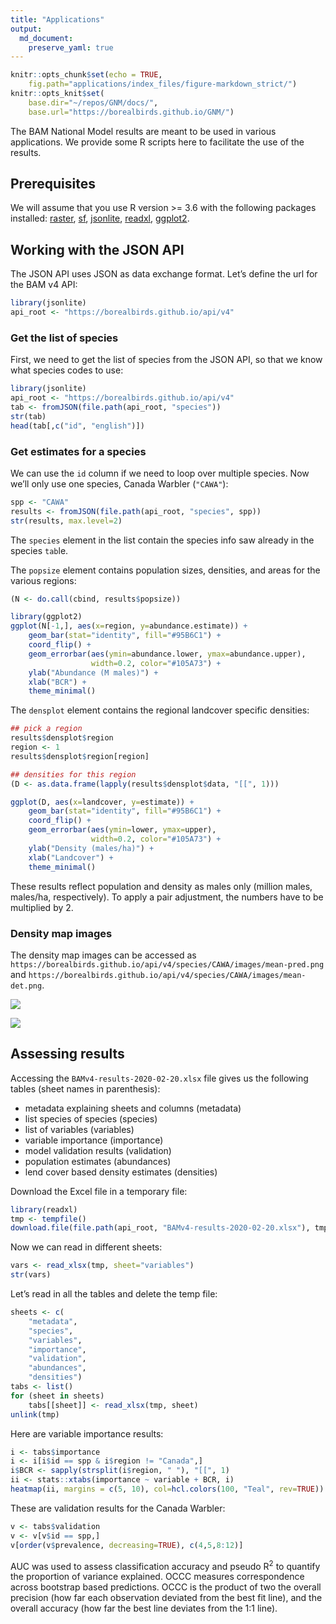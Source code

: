 ```yaml
---
title: "Applications"
output:
  md_document:
    preserve_yaml: true
---
```


```r
knitr::opts_chunk$set(echo = TRUE,
    fig.path="applications/index_files/figure-markdown_strict/")
knitr::opts_knit$set(
    base.dir="~/repos/GNM/docs/",
    base.url="https://borealbirds.github.io/GNM/")
```

The BAM National Model results are meant to be used in various applications.
We provide some R scripts here to facilitate the use of the results.

## Prerequisites

We will assume that you use R version >= 3.6 with the following
packages installed: 
[raster](https://CRAN.R-project.org/package=raster), 
[sf](https://CRAN.R-project.org/package=sf), 
[jsonlite](https://CRAN.R-project.org/package=jsonlite),
[readxl](https://CRAN.R-project.org/package=readxl),
[ggplot2](https://CRAN.R-project.org/package=ggplot2).

## Working with the JSON API

The JSON API uses JSON as data exchange format.
Let's define the url for the BAM v4 API:

```r
library(jsonlite)
api_root <- "https://borealbirds.github.io/api/v4"
```

### Get the list of species

First, we need to get the list of species from the JSON API,
so that we know what species codes to use:

```r
library(jsonlite)
api_root <- "https://borealbirds.github.io/api/v4"
tab <- fromJSON(file.path(api_root, "species"))
str(tab)
head(tab[,c("id", "english")])
```

### Get estimates for a species

We can use the `id` column if we need to loop over multiple species.
Now we'll only use one species, Canada Warbler (`"CAWA"`):

```r
spp <- "CAWA"
results <- fromJSON(file.path(api_root, "species", spp))
str(results, max.level=2)
```

The `species` element in the list contain the species info
saw already in the species `tab`le.

The `popsize` element contains population sizes, densities, and areas
for the various regions:

```r
(N <- do.call(cbind, results$popsize))
```

```r
library(ggplot2)
ggplot(N[-1,], aes(x=region, y=abundance.estimate)) +
    geom_bar(stat="identity", fill="#95B6C1") +
    coord_flip() +
    geom_errorbar(aes(ymin=abundance.lower, ymax=abundance.upper), 
                  width=0.2, color="#105A73") +
    ylab("Abundance (M males)") +
    xlab("BCR") +
    theme_minimal()
```


The `densplot` element contains the regional landcover specific densities:

```r
## pick a region
results$densplot$region
region <- 1
results$densplot$region[region]

## densities for this region
(D <- as.data.frame(lapply(results$densplot$data, "[[", 1)))
```

```r
ggplot(D, aes(x=landcover, y=estimate)) +
    geom_bar(stat="identity", fill="#95B6C1") +
    coord_flip() +
    geom_errorbar(aes(ymin=lower, ymax=upper), 
                  width=0.2, color="#105A73") +
    ylab("Density (males/ha)") +
    xlab("Landcover") +
    theme_minimal()
```

These results reflect population  and density
as males only (million males, males/ha, respectively).
To apply a pair adjustment, the numbers have to be multiplied by 2.

### Density map images

The density map images can be accessed as
`https://borealbirds.github.io/api/v4/species/CAWA/images/mean-pred.png`
and 
`https://borealbirds.github.io/api/v4/species/CAWA/images/mean-det.png`.

![](https://borealbirds.github.io/api/v4/species/CAWA/images/mean-pred.png)

![](https://borealbirds.github.io/api/v4/species/CAWA/images/mean-det.png)

## Assessing results

Accessing the `BAMv4-results-2020-02-20.xlsx` file gives us the following
tables (sheet names in parenthesis):

- metadata explaining sheets and columns (metadata)
- list species of species (species)
- list of variables (variables)
- variable importance (importance)
- model validation results (validation)
- population estimates (abundances)
- lend cover based density estimates (densities)

Download the Excel file in a temporary file:

```r
library(readxl)
tmp <- tempfile()
download.file(file.path(api_root, "BAMv4-results-2020-02-20.xlsx"), tmp)
```

Now we can read in different sheets:

```r
vars <- read_xlsx(tmp, sheet="variables")
str(vars)
```

Let's read in all the tables and delete the temp file:

```r
sheets <- c(
    "metadata",
    "species",
    "variables",
    "importance",
    "validation",
    "abundances",
    "densities")
tabs <- list()
for (sheet in sheets)
    tabs[[sheet]] <- read_xlsx(tmp, sheet)
unlink(tmp)
```

Here are variable importance results:


```r
i <- tabs$importance
i <- i[i$id == spp & i$region != "Canada",]
i$BCR <- sapply(strsplit(i$region, " "), "[[", 1)
ii <- stats::xtabs(importance ~ variable + BCR, i)
heatmap(ii, margins = c(5, 10), col=hcl.colors(100, "Teal", rev=TRUE))
```


These are validation results for the Canada Warbler:

```r
v <- tabs$validation
v <- v[v$id == spp,]
v[order(v$prevalence, decreasing=TRUE), c(4,5,8:12)]
```

AUC was used to assess classification accuracy and pseudo R<sup>2</sup> to quantify the proportion of variance explained. OCCC measures correspondence across bootstrap based predictions. OCCC is the product of two the overall precision (how far each observation deviated from the best fit line), and the overall accuracy (how far the best line deviates from the 1:1 line).

